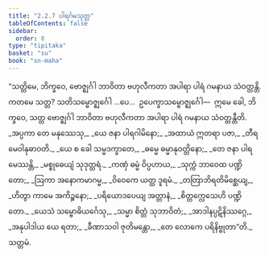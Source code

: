 ```yaml
---
title: "2.2.7 ပါရင်္ဂမသုတ္တ"
tableOfContents: false
sidebar:
  order: 8
type: "tipitaka"
basket: "su"
book: "sn-maha"
---
```



<DynamicBreadcrumb />

<Division number="198" book="sn-maha">

<Paragraph number="446" book="sn-maha">
“သတ္တိမေ, ဘိက္ခဝေ, ဗောဇ္ဈင်္ဂါ ဘာဝိတာ ဗဟုလီကတာ အပါရာ ပါရံ ဂမနာယ သံဝတ္တန္တိ. ကတမေ သတ္တ? သတိသမ္ဗောဇ္ဈင်္ဂေါ …ပေ…  ဥပေက္ခာသမ္ဗောဇ္ဈင်္ဂေါ—  ဣမေ ခေါ, ဘိက္ခဝေ, သတ္တ ဗောဇ္ဈင်္ဂါ ဘာဝိတာ ဗဟုလီကတာ အပါရာ ပါရံ ဂမနာယ သံဝတ္တန္တီတိ.
</Paragraph>

<Paragraph number="447" type="verses" book="sn-maha">
_အပ္ပကာ တေ မနုဿေသု,_  
_ယေ ဇနာ ပါရဂါမိနော;_  
_အထာယံ ဣတရာ ပဇာ,_  
_တီရမေဝါနုဓာဝတိ._  

</Paragraph>

<Paragraph number="448" type="verses" book="sn-maha">
_ယေ စ ခေါ သမ္မဒက္ခာတေ,_  
_ဓမ္မေ ဓမ္မာနုဝတ္တိနော;_  
_တေ ဇနာ ပါရမေဿန္တိ,_  
_မစ္စုဓေယျံ သုဒုတ္တရံ._  

</Paragraph>

<Paragraph number="449" type="verses" book="sn-maha">
_ကဏှံ ဓမ္မံ ဝိပ္ပဟာယ,_  
_သုက္ကံ ဘာဝေထ ပဏ္ဍိတော;_  
_ဩကာ အနောကမာဂမ္မ,_  
_ဝိဝေကေ ယတ္ထ ဒူရမံ._  

</Paragraph>

<Paragraph number="450" type="verses" book="sn-maha">
_တတြာဘိရတိမိစ္ဆေယျ,_  
_ဟိတွာ ကာမေ အကိဉ္စနော;_  
_ပရိယောဒပေယျ အတ္တာနံ,_  
_စိတ္တက္လေသေဟိ ပဏ္ဍိတော._  

</Paragraph>

<Paragraph number="451" type="verses" book="sn-maha">
_ယေသံ သမ္ဗောဓိယင်္ဂေသု,_  
_သမ္မာ စိတ္တံ သုဘာဝိတံ;_  
_အာဒါနပ္ပဋိနိဿဂ္ဂေ,_  
_အနုပါဒါယ ယေ ရတာ;_  
_ခီဏာသဝါ ဇုတိမန္တော,_  
_တေ လောကေ ပရိနိဗ္ဗုတာ”တိ._  


</Paragraph>
</Division>

<Paragraph number="452" type="center" book="sn-maha">
သတ္တမံ.
</Paragraph>